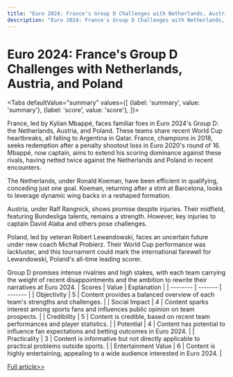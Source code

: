 ```yaml
---
title: "Euro 2024: France's Group D Challenges with Netherlands, Austria, and Poland"
description: "Euro 2024: France's Group D Challenges with Netherlands, Austria, and Poland"
---
```



# Euro 2024: France's Group D Challenges with Netherlands, Austria, and Poland


<Tabs
	defaultValue="summary"
	values={[
	{label: 'summary', value: 'summary'},
	{label: 'score', value: 'score'},
]}>
<TabItem value="summary">


France, led by Kylian Mbappé, faces familiar foes in Euro 2024's Group D: the Netherlands, Austria, and Poland. These teams share recent World Cup heartbreaks, all falling to Argentina in Qatar. France, champions in 2018, seeks redemption after a penalty shootout loss in Euro 2020's round of 16. Mbappé, now captain, aims to extend his scoring dominance against these rivals, having netted twice against the Netherlands and Poland in recent encounters.

The Netherlands, under Ronald Koeman, have been efficient in qualifying, conceding just one goal. Koeman, returning after a stint at Barcelona, looks to leverage dynamic wing backs in a reshaped formation.

Austria, under Ralf Rangnick, shows promise despite injuries. Their midfield, featuring Bundesliga talents, remains a strength. However, key injuries to captain David Alaba and others pose challenges.

Poland, led by veteran Robert Lewandowski, faces an uncertain future under new coach Michał Probierz. Their World Cup performance was lackluster, and this tournament could mark the international farewell for Lewandowski, Poland's all-time leading scorer.

Group D promises intense rivalries and high stakes, with each team carrying the weight of recent disappointments and the ambition to rewrite their narratives at Euro 2024.
</TabItem>
<TabItem value="score">
	| Scores     | Value   | Explanation |
	| -------- | ------- | ------- |
	| Objectivity  | 5    | Content provides a balanced overview of each team's strengths and challenges.    |
	| Social Impact | 4     | Content sparks interest among sports fans and influences public opinion on team prospects.    |
	| Credibility    | 5    | Content is credible, based on recent team performances and player statistics.    |
	| Potential    | 4    | Content has potential to influence fan expectations and betting outcomes in Euro 2024.    |
	| Practicality    | 3    | Content is informative but not directly applicable to practical problems outside sports.    |
	| Entertainment Value    | 6    | Content is highly entertaining, appealing to a wide audience interested in Euro 2024.    |
</TabItem>
</Tabs>

[Full article>>](https://apnews.com/article/euro-france-netherlands-austria-poland-9f3bdac82193b8a01e66a12fa885ecbe)
